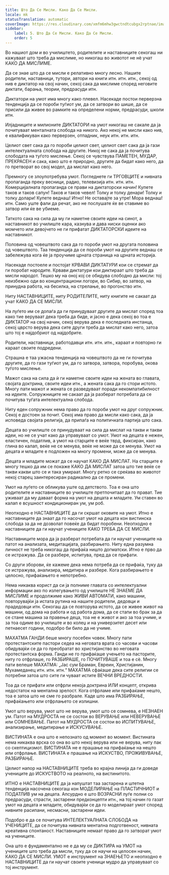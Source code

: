 ```yaml
---
title: Што Да Се Мисли. Како Да Се Мисли.
locale: mk
statusTranslation: automatic
coverImage: https://res.cloudinary.com/xmfm6mhw3gwctndtcubgx2rptnae/image/upload/v1740337243/small_cover_educacion_fundamental_a051170f1c.webp
sidebar:
    label: 5. Што Да Се Мисли. Како Да Се Мисли.
    order: 5
---
```

Во нашиот дом и во училиштето, родителите и наставниците секогаш ни кажуваат што треба да мислиме, но никогаш во животот не нѐ учат КАКО ДА МИСЛИМЕ.

Да се знае што да се мисли е релативно многу лесно. Нашите родители, наставници, тутори, автори на книги итн. итн. итн., секој од нив е диктатор на свој начин, секој сака да мислиме според неговите диктати, барања, теории, предрасуди итн.

Диктатори на умот има многу како плевел. Насекаде постои перверзна тенденција да се пороби туѓиот ум, да се затвори во шише, да се присили да живее во рамките на определени норми, предрасуди, школи итн.

Илјадниците и милионите ДИКТАТОРИ на умот никогаш не сакале да ја почитуваат менталната слобода на никого. Ако некој не мисли како нив, е квалификуван како перверзен, отпадник, неук итн. итн. итн.

Целиот свет сака да го пороби целиот свет, целиот свет сака да ја гази интелектуалната слобода на другите. Никој не сака да ја почитува слободата на туѓото мислење. Секој се чувствува ПАМЕТЕН, МУДАР, ПРЕКРАСЕН и сака, како што е природно, другите да бидат како него, да го претворат во свој модел, да мислат како него.

Премногу се злоупотребува умот. Погледнете ги ТРГОВЦИТЕ и нивната пропаганда преку весници, радио, телевизија итн. итн. итн. Комерцијалната пропаганда се прави на диктаторски начин! Купете таков и таков сапун! Таков и таков чевел! Толку и толку денари! Толку и толку долари! Купете веднаш! Итно! Не оставајте за утре! Мора веднаш! итн. Само уште фали да речат, ако не послушате ќе ве ставиме во затвор или ќе ве убиеме.

Таткото сака на сила да му ги наметне своите идеи на синот, а наставникот во училиште кара, казнува и дава ниски оценки ако момчето или девојчето не ги прифатат ДИКТАТОРСКИ идеите на наставникот.

Половина од човештвото сака да го пороби умот на другата половина од човештвото. Таа тенденција да се пороби умот на другите веднаш се забележува кога ќе ја проучиме црната страница на црната историја.

Насекаде постоеле и постојат КРВАВИ ДИКТАТУРИ кои се стремат да ги поробат народите. Крвави диктатури кои диктираат што треба да мисли народот. Тешко му на оној кој се обидува слободно да мисли: тој неизбежно оди во концентрациони логори, во Сибир, во затвор, на принудна работа, на бесилка, на стрелање, во прогонство итн.

Ниту НАСТАВНИЦИТЕ, ниту РОДИТЕЛИТЕ, ниту книгите не сакаат да учат КАКО ДА СЕ МИСЛИ.

На луѓето им се допаѓа да ги принудуваат другите да мислат според тоа како тие веруваат дека треба да биде, и јасно е дека секој во тоа е ДИКТАТОР на свој начин, секој верува дека е последната инстанца, секој цврсто верува дека сите други треба да мислат како него, затоа што тој е најдобриот од најдобрите.

Родители, наставници, работодавци итн. итн. итн., караат и повторно ги караат своите подредени.

Страшна е таа ужасна тенденција на човештвото да не ги почитува другите, да го гази туѓиот ум, да го затвора, затвора, поробува, окова туѓото мислење.

Мажот сака на сила да ѝ ги наметне своите идеи на жената во главата, својата доктрина, своите идеи итн., а жената сака да го стори истото. Многу пати мажот и жената се разведуваат поради некомпатибилност на идеите. Сопружниците не сакаат да ја разберат потребата да се почитува туѓата интелектуална слобода.

Ниту еден сопружник нема право да го пороби умот на друг сопружник. Секој е достоен за почит. Секој има право да мисли како сака, да ја исповеда својата религија, да припаѓа на политичката партија што сака.

Децата во училиште се принудуваат на сила да мислат на такви и такви идеи, но не се учат како да управуваат со умот. Умот на децата е нежен, еластичен, податлив, а умот на старците е веќе тврд, фиксиран, како глина во калап, веќе не се менува, веќе не може да се менува. Умот на децата и младите е подложен на многу промени, може да се менува.

Децата и младите можат да се научат КАКО ДА МИСЛАТ. На старците е многу тешко да им се покаже КАКО ДА МИСЛАТ затоа што тие веќе се такви какви што се и така умираат. Многу ретко се среќава во животот некој старец заинтересиран радикално да се промени.

Умот на луѓето се обликува уште од детството. Тоа е она што родителите и наставниците во училиште претпочитаат да го прават. Тие уживаат да му даваат форма на умот на децата и младите. Ум ставен во калап е всушност кондициониран ум, ум роб.

Неопходно е НАСТАВНИЦИТЕ да ги скршат оковите на умот. Итно е наставниците да знаат да го насочат умот на децата кон вистинска слобода за да не дозволат повеќе да бидат поробени. Неопходно е наставниците да ги научат учениците КАКО ТРЕБА ДА СЕ МИСЛИ.

Наставниците мора да ја разберат потребата да ги научат учениците на патот на анализата, медитацијата, разбирањето. Ниту една разумна личност не треба никогаш да прифаќа ништо догматски. Итно е прво да се истражува. Да се разбере, испитува, пред да се прифати.

Со други зборови, ќе кажеме дека нема потреба да се прифаќа, туку да се истражува, анализира, медитира и разбере. Кога разбирањето е целосно, прифаќањето е непотребно.

Нема никаква корист да си ја полниме главата со интелектуални информации ако по излегувањето од училиште НЕ ЗНАЕМЕ ДА МИСЛИМЕ и продолжиме како ЖИВИ АВТОМАТИ, како машини, повторувајќи ја истата рутина на нашите родители, дедовци и прадедовци итн. Секогаш да се повторува истото, да се живее живот на машини, од дома на работа и од работа дома, да се стапи во брак за да се стане машина за правење деца, тоа не е живот и ако за тоа учиме, и за тоа одиме во училиште и во колеџ и на универзитет десет или петнаесет години, подобро би било да не учиме.

МАХАТМА ГАНДИ беше многу посебен човек. Многу пати протестантските пастори седеа на неговата врата со часови и часови обидувајќи се да го преобратат во христијанство во неговата протестантска форма. Ганди не го прифаќаше учењето на пасторите, ниту го отфрлаше, го РАЗБИРАШЕ, го ПОЧИТУВАШЕ и тоа е сѐ. Многу пати велеше МАХАТМА: „Јас сум Браман, Евреин, Христијанин, Мухамеданец итн. итн. итн.“ МАХАТМА сфаќаше дека сите религии се потребни затоа што сите ги чуваат истите ВЕЧНИ ВРЕДНОСТИ.

Тоа да се прифати или отфрли некоја доктрина ИЛИ концепт, открива недостаток на ментална зрелост. Кога отфрламе или прифаќаме нешто, тоа е затоа што не сме го разбрале. Каде што има РАЗБИРАЊЕ, прифаќањето или отфрлањето се излишни.

Умот што верува, умот што не верува, умот што се сомнева, е НЕЗНАЕН ум. Патот на МУДРОСТА не се состои во ВЕРУВАЊЕ или НЕВЕРУВАЊЕ или СОМНЕВАЊЕ. Патот на МУДРОСТА се состои во ИСПИТУВАЊЕ, анализирање, медитирање и ИСКУСУВАЊЕ.

ВИСТИНАТА е она што е непознато од момент во момент. Вистината нема никаква врска со она во што некој верува или не верува, ниту пак со скептицизмот. ВИСТИНАТА не е прашање на прифаќање на нешто или отфрлање. ВИСТИНАТА е прашање на ИСКУСТВО, ПРОЖИВУВАЊЕ, РАЗБИРАЊЕ.

Целиот напор на НАСТАВНИЦИТЕ треба во крајна линија да ги доведе учениците до ИСКУСТВОТО на реалното, на вистинитото.

ИТНО е НАСТАВНИЦИТЕ да ја напуштат таа застарена и штетна тенденција насочена секогаш кон МОДЕЛИРАЊЕ на ПЛАСТИЧНИОТ и ПОДАТЛИВ ум на децата. Апсурдно е што ВОЗРАСНИ луѓе полни со предрасуди, страсти, застарени предконцепти итн., на тој начин го газат умот на децата и младите, обидувајќи се да го моделираат умот според нивните расипани, несмасни, застарени идеи.

Подобро е да се почитува ИНТЕЛЕКТУАЛНАТА СЛОБОДА на УЧЕНИЦИТЕ, да се почитува нивната ментална подготвеност, нивната креативна спонтаност. Наставниците немаат право да го затворат умот на учениците.

Она што е фундаментално не е да му се ДИКТИРА на УМОТ на учениците што треба да мисли, туку да се научи на целосен начин, КАКО ДА СЕ МИСЛИ. УМОТ е инструмент на ЗНАЕЊЕТО и неопходно е НАСТАВНИЦИТЕ да ги научат своите ученици мудро да управуваат со тој инструмент.

